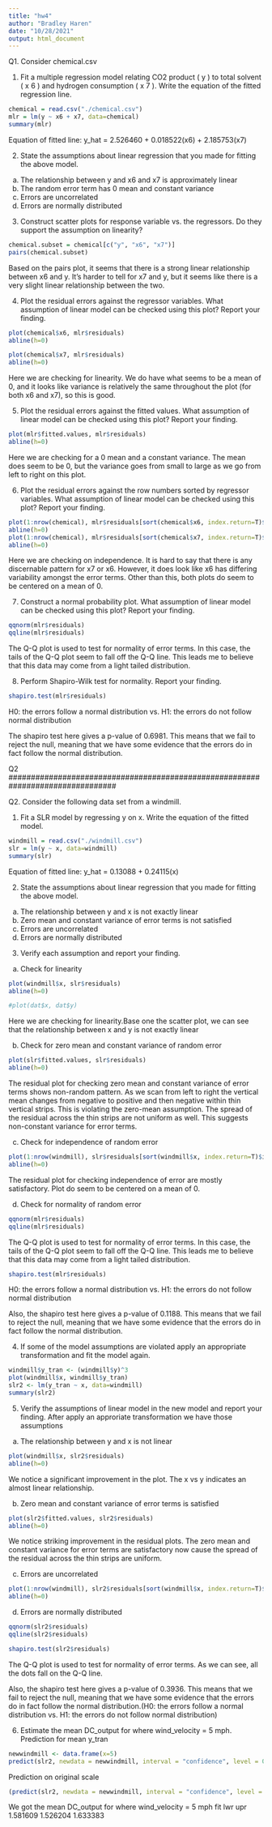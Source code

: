 ```yaml
---
title: "hw4"
author: "Bradley Haren"
date: "10/28/2021"
output: html_document
---
```


Q1. Consider chemical.csv

1. Fit a multiple regression model relating CO2 product ( y ) to total solvent ( x 6 ) and hydrogen consumption ( x 7 ). Write the equation of the fitted regression line.

```r
chemical = read.csv("./chemical.csv")
mlr = lm(y ~ x6 + x7, data=chemical)
summary(mlr)
```

Equation of fitted line:
y_hat = 2.526460 + 0.018522(x6) + 2.185753(x7)

2. State the assumptions about linear regression that you made for fitting the above model. 

a) The relationship between y and x6 and x7 is approximately linear
b) The random error term has 0 mean and constant variance
c) Errors are uncorrelated
d) Errors are normally distributed

3. Construct scatter plots for response variable vs. the regressors. Do they support the assumption on linearity?

```r
chemical.subset = chemical[c("y", "x6", "x7")]
pairs(chemical.subset)
```

Based on the pairs plot, it seems that there is a strong linear relationship between x6 and y. It's harder to tell for x7 and y, but it seems like there is a very slight linear relationship between the two.

4. Plot the residual errors against the regressor variables. What assumption of linear model can be checked using this plot? Report your finding.

```r
plot(chemical$x6, mlr$residuals)
abline(h=0)

plot(chemical$x7, mlr$residuals)
abline(h=0)
```

Here we are checking for linearity. We do have what seems to be a mean of 0, and it looks like variance is relatively the same throughout the plot (for both x6 and x7), so this is good.

5. Plot the residual errors against the fitted values. What assumption of linear model can be checked using this plot? Report your finding.

```r
plot(mlr$fitted.values, mlr$residuals)
abline(h=0)
```

Here we are checking for a 0 mean and a constant variance. The mean does seem to be 0, but the variance goes from small to large as we go from left to right on this plot.

6. Plot the residual errors against the row numbers sorted by regressor variables. What assumption of linear model can be checked using this plot? Report your finding.

```r
plot(1:nrow(chemical), mlr$residuals[sort(chemical$x6, index.return=T)$ix],)
abline(h=0)
plot(1:nrow(chemical), mlr$residuals[sort(chemical$x7, index.return=T)$ix],)
abline(h=0)
```

Here we are checking on independence. It is hard to say that there is any discernable pattern for x7 or x6. However, it does look like x6 has differing variability amongst the error terms. Other than this, both plots do seem to be centered on a mean of 0.

7. Construct a normal probability plot. What assumption of linear model can be checked using this plot? Report your finding.

```r
qqnorm(mlr$residuals)
qqline(mlr$residuals)
```

The Q-Q plot is used to test for normality of error terms. In this case, the tails of the Q-Q plot seem to fall off the Q-Q line. This leads me to believe that this data may come from a light tailed distribution.

8. Perform Shapiro-Wilk test for normality. Report your finding.
```r
shapiro.test(mlr$residuals)
```
H0: the errors follow a normal distribution vs. H1: the errors do not follow normal distribution

The shapiro test here gives a p-value of 0.6981. This means that we fail to reject the null, meaning that we have some evidence that the errors do in fact follow the normal distribution.

################################################################################
Q2
################################################################################

Q2. Consider the following data set from a windmill. 

1. Fit a SLR model by regressing y on x. Write the equation of the fitted model.

```r
windmill = read.csv("./windmill.csv")
slr = lm(y ~ x, data=windmill)
summary(slr)
```

Equation of fitted line:
y_hat = 0.13088 + 0.24115(x)

2. State the assumptions about linear regression that you made for fitting the above model.

a) The relationship between y and x is not exactly linear
b) Zero mean and constant variance of error terms is not satisfied
c) Errors are uncorrelated
d) Errors are normally distributed

3. Verify each assumption and report your finding.
a) Check for linearity
```r
plot(windmill$x, slr$residuals)
abline(h=0)

#plot(dat$x, dat$y)
```

Here we are checking for linearity.Base one the scatter plot, we can see that the relationship between x and y is not exactly linear

b) Check for zero mean and constant variance of random error
```r
plot(slr$fitted.values, slr$residuals)
abline(h=0)
```

The residual plot for checking zero mean and constant variance of error terms shows non-random pattern. As we scan from left to right the vertical mean changes from negative to positive and then negative within thin vertical strips. This is violating the zero-mean assumption. The spread of the residual across the thin 
strips are not uniform as well. This suggests non-constant variance for error terms.

c) Check for independence of random error
```r
plot(1:nrow(windmill), slr$residuals[sort(windmill$x, index.return=T)$ix],)
abline(h=0)
```

The residual plot for checking independence of error are mostly satisfactory. Plot do seem to be centered on a mean of 0.

d) Check for normality of random error
```r
qqnorm(mlr$residuals)
qqline(mlr$residuals)
```

The Q-Q plot is used to test for normality of error terms. In this case, the tails of the Q-Q plot seem to fall off the Q-Q line. This leads me to believe that this data may come from a light tailed distribution.

```r
shapiro.test(mlr$residuals)
```
H0: the errors follow a normal distribution vs. H1: the errors do not follow normal distribution

Also, the shapiro test here gives a p-value of 0.1188. This means that we fail to reject the null, meaning that we have some evidence that the errors do in fact follow the normal distribution.

4. If some of the model assumptions are violated apply an appropriate transformation and fit the model again.
```r
windmill$y_tran <- (windmill$y)^3
plot(windmill$x, windmill$y_tran)
slr2 <- lm(y_tran ~ x, data=windmill)
summary(slr2)
```
5. Verify the assumptions of linear model in the new model and report your finding.
After apply an approriate transformation we have those assumptions
a) The relationship between y and x is not linear
```r
plot(windmill$x, slr2$residuals)
abline(h=0)
```
We notice a significant improvement in the plot. The x vs y indicates an almost linear relationship.   

b) Zero mean and constant variance of error terms is satisfied
```r
plot(slr2$fitted.values, slr2$residuals)
abline(h=0)
```
We notice striking improvement in the residual plots. The zero mean and constant variance for error terms are satisfactory now cause the spread of the residual across the thin strips are uniform.

c) Errors are uncorrelated
```r
plot(1:nrow(windmill), slr2$residuals[sort(windmill$x, index.return=T)$ix],)
abline(h=0)
```
d) Errors are normally distributed
```r
qqnorm(slr2$residuals)
qqline(slr2$residuals)

shapiro.test(slr2$residuals)
```
The Q-Q plot is used to test for normality of error terms. As we can see, all the dots fall on the Q-Q line.

Also, the shapiro test here gives a p-value of 0.3936. This means that we fail to reject the null, meaning that we have some evidence that the errors do in fact follow the normal distribution.(H0: the errors follow a normal distribution vs. H1: the errors do not follow normal distribution)

6. Estimate the mean DC_output for where wind_velocity = 5 mph.
Prediction for mean y_tran
```r
newwindmill <- data.frame(x=5)
predict(slr2, newdata = newwindmill, interval = "confidence", level = 0.95)
```

Prediction on original scale
```r
(predict(slr2, newdata = newwindmill, interval = "confidence", level = 0.95))^(1/3)
```
We got the mean DC_output for where wind_velocity = 5 mph
    fit      lwr      upr
1.581609  1.526204  1.633383
